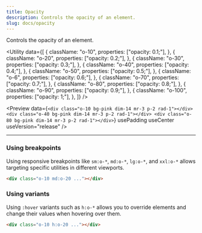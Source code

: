 ```yaml
---
title: Opacity
description: Controls the opacity of an element.
slug: docs/opacity
---
```


Controls the opacity of an element.

<Utility
  data={[
    {
      className: "o-10",
      properties: ["opacity: 0.1;"],
    },
    {
      className: "o-20",
      properties: ["opacity: 0.2;"],
    },
    {
      className: "o-30",
      properties: ["opacity: 0.3;"],
    },
    {
      className: "o-40",
      properties: ["opacity: 0.4;"],
    },
    {
      className: "o-50",
      properties: ["opacity: 0.5;"],
    },
    {
      className: "o-6",
      properties: ["opacity: 0.6;"],
    },
    {
      className: "o-70",
      properties: ["opacity: 0.7;"],
    },
    {
      className: "o-80",
      properties: ["opacity: 0.8;"],
    },
    {
      className: "o-90",
      properties: ["opacity: 0.9;"],
    },
    {
      className: "o-100",
      properties: ["opacity: 1;"],
    },
  ]}
/>

<Preview
  data={`<div class="o-10 bg-pink dim-14 mr-3 p-2 rad-1"></div>
    <div class="o-40 bg-pink dim-14 mr-3 p-2 rad-1"></div>
    <div class="o-80 bg-pink dim-14 mr-3 p-2 rad-1"></div>`}
  usePadding
  useCenter
  useVersion="release"
/>

---

### Using breakpoints

Using responsive breakpoints like `sm:o-*`, `md:o-*`, `lg:o-*`, and `xxl:o-*` allows targeting specific utilities in different viewports.

```html "md:o-2"
<div class="o-10 md:o-20 ..."></div>
```

### Using variants

Using `:hover` variants such as `h:o-*` allows you to override elements and change their values when hovering over them.

```html "h:o-2"
<div class="o-10 h:o-20 ..."></div>
```
